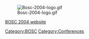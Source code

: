 [[Image:Bosc-2004-logo.gif]]

[http://open-bio.org/bosc2004 BOSC 2004 website]

[[Category:BOSC]] [[Category:Conferences]]